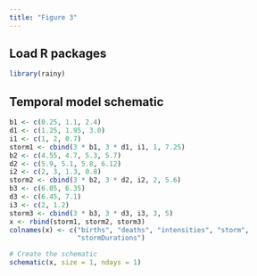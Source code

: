 ```yaml
---
title: "Figure 3"
---
```


## Load R packages

```r
library(rainy)
```

## Temporal model schematic

```r
b1 <- c(0.25, 1.1, 2.4)
d1 <- c(1.25, 1.95, 3.0)
i1 <- c(1, 2, 0.7)
storm1 <- cbind(3 * b1, 3 * d1, i1, 1, 7.25)
b2 <- c(4.55, 4.7, 5.3, 5.7)
d2 <- c(5.9, 5.1, 5.8, 6.12)
i2 <- c(2, 3, 1.3, 0.8)
storm2 <- cbind(3 * b2, 3 * d2, i2, 2, 5.6)
b3 <- c(6.05, 6.35)
d3 <- c(6.45, 7.1)
i3 <- c(2, 1.2)
storm3 <- cbind(3 * b3, 3 * d3, i3, 3, 5)
x <- rbind(storm1, storm2, storm3)
colnames(x) <- c("births", "deaths", "intensities", "storm",
                 "stormDurations")

# Create the schematic
schematic(x, size = 1, ndays = 1)
```
